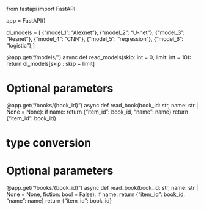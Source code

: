 from fastapi import FastAPI

app = FastAPI()

dl_models = [
    {"model_1": "Alexnet"},
    {"model_2": "U-net"},
    {"model_3": "Resnet"},
    {"model_4": "CNN"},
    {"model_5": "regression"},
    {"model_6": "logistic"},
]


@app.get("/models/")
async def read_models(skip: int = 0, limit: int = 10):
    return dl_models[skip : skip + limit]


# Optional parameters
@app.get("/books/{book_id}")
async def read_book(book_id: str, name: str | None = None):
    if name:
        return {"item_id": book_id, "name": name}
    return {"item_id": book_id}


# type conversion
# Optional parameters
@app.get("/books/{book_id}")
async def read_book(book_id: str, name: str | None = None, fiction: bool = False):
    if name:
        return {"item_id": book_id, "name": name}
    return {"item_id": book_id}
